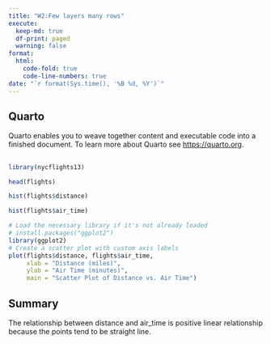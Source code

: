 ```yaml
---
title: "W2:Few layers many rows"
execute:
  keep-md: true
  df-print: paged
  warning: false
format:
  html:
    code-fold: true
    code-line-numbers: true
date: "`r format(Sys.time(), '%B %d, %Y')`"
---
```


## Quarto

Quarto enables you to weave together content and executable code into a finished document. To learn more about Quarto see <https://quarto.org>.

## 

```r
library(nycflights13)
```

```r
head(flights)
```

```r
hist(flights$distance)
```

```r
hist(flights$air_time)
```

```r
# Load the necessary library if it's not already loaded
# install.packages("ggplot2")
library(ggplot2)
# Create a scatter plot with custom axis labels
plot(flights$distance, flights$air_time, 
     xlab = "Distance (miles)", 
     ylab = "Air Time (minutes)", 
     main = "Scatter Plot of Distance vs. Air Time")
```

## Summary

The relationship between distance and air_time is positive linear relationship because the points tend to be straight line.
